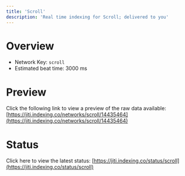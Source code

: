 ```yaml
---
title: 'Scroll'
description: 'Real time indexing for Scroll; delivered to you'
---
```


# Overview
- Network Key: `scroll`
- Estimated beat time: 3000 ms

# Preview
Click the following link to view a preview of the raw data available: [https://jiti.indexing.co/networks/scroll/14435464](https://jiti.indexing.co/networks/scroll/14435464)

# Status
Click here to view the latest status: [https://jiti.indexing.co/status/scroll](https://jiti.indexing.co/status/scroll)
